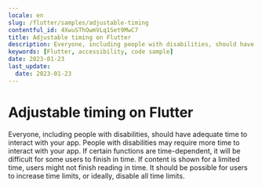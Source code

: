 ```yaml
---
locale: en
slug: /flutter/samples/adjustable-timing
contentful_id: 4XwuSThOwmVLq1Set9MwC7
title: Adjustable timing on Flutter
description: Everyone, including people with disabilities, should have adequate time to interact with your app.
keywords: [Flutter, accessibility, code sample]
date: 2023-01-23
last_update:
  date: 2023-01-23
---
```


# Adjustable timing on Flutter

Everyone, including people with disabilities, should have adequate time to interact with your app. People with disabilities may require more time to interact with your app. If certain functions are time-dependent, it will be difficult for some users to finish in time. If content is shown for a limited time, users might not finish reading in time. It should be possible for users to increase time limits, or ideally, disable all time limits.

<CodeSample id="screen-timing" platform="flutter" locale="en"/>
